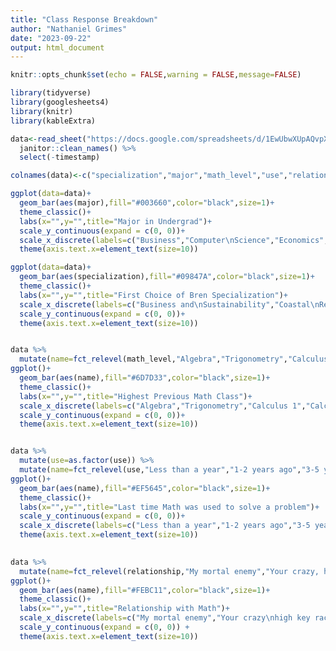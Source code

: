 ```yaml
---
title: "Class Response Breakdown"
author: "Nathaniel Grimes"
date: "2023-09-22"
output: html_document
---
```


```r
knitr::opts_chunk$set(echo = FALSE,warning = FALSE,message=FALSE)

library(tidyverse)
library(googlesheets4)
library(knitr)
library(kableExtra)
```

```r
data<-read_sheet("https://docs.google.com/spreadsheets/d/1EwUbwXUpAQvpXuF_zvK4aCXOP9ucYuam_r3xBgZ6cKw/edit?resourcekey#gid=967303810") %>% 
  janitor::clean_names() %>% 
  select(-timestamp)
```

```r
colnames(data)<-c("specialization","major","math_level","use","relationship","name")

ggplot(data=data)+
  geom_bar(aes(major),fill="#003660",color="black",size=1)+
  theme_classic()+
  labs(x="",y="",title="Major in Undergrad")+
  scale_y_continuous(expand = c(0, 0))+
  scale_x_discrete(labels=c("Business","Computer\nScience","Economics","Environmental\nScience","Humanities\n(History,\nLiterature, Art)","Political Science","STEM"))+
  theme(axis.text.x=element_text(size=10))

ggplot(data=data)+
  geom_bar(aes(specialization),fill="#09847A",color="black",size=1)+
  theme_classic()+
  labs(x="",y="",title="First Choice of Bren Specialization")+
  scale_x_discrete(labels=c("Business and\nSustainability","Coastal\nResources\nand Management","Conservation\nPlanning","Energy and\nClimate","Environmental\nPolicy","Pollution\nPrevention\nand Remediation","Water Resources\nManagement"))+
  scale_y_continuous(expand = c(0, 0))+
  theme(axis.text.x=element_text(size=10))


data %>% 
  mutate(name=fct_relevel(math_level,"Algebra","Trigonometry","Calculus 1","Calculus 2","Calculus 3 and beyond (Diff eq, real analysis, if you know what those are click this option)")) %>% 
ggplot()+
  geom_bar(aes(name),fill="#6D7D33",color="black",size=1)+
  theme_classic()+
  labs(x="",y="",title="Highest Previous Math Class")+
  scale_x_discrete(labels=c("Algebra","Trigonometry","Calculus 1","Calculus 2","Calculus 3"))+
  scale_y_continuous(expand = c(0, 0))+
  theme(axis.text.x=element_text(size=10))


data %>% 
  mutate(use=as.factor(use)) %>% 
  mutate(name=fct_relevel(use,"Less than a year","1-2 years ago","3-5 years ago","Not since the dark times (5+ years)")) %>% 
ggplot()+
  geom_bar(aes(name),fill="#EF5645",color="black",size=1)+
  theme_classic()+
  labs(x="",y="",title="Last time Math was used to solve a problem")+
  scale_y_continuous(expand = c(0, 0))+
  scale_x_discrete(labels=c("Less than a year","1-2 years ago","3-5 years ago","Not since the dark times\n(5+ years)"))+
  theme(axis.text.x=element_text(size=10))
  

data %>%
  mutate(name=fct_relevel(relationship,"My mortal enemy","Your crazy, high key racist uncle you have to invite to Thanksgiving","The friend of a friend who's name you can never remember","Respectful co-worker you can have a beer with","My best friend!")) %>% 
ggplot()+
  geom_bar(aes(name),fill="#FEBC11",color="black",size=1)+
  theme_classic()+
  labs(x="",y="",title="Relationship with Math")+
  scale_x_discrete(labels=c("My mortal enemy","Your crazy\nhigh key racist\nuncle you have\nto invite to\nThanksgiving","The friend of\na friend who's\nname you can\nnever remember","Respectful co-worker\nyou can have a\nbeer with","My best friend!"))+
  scale_y_continuous(expand = c(0, 0)) +
  theme(axis.text.x=element_text(size=10))
  
```

